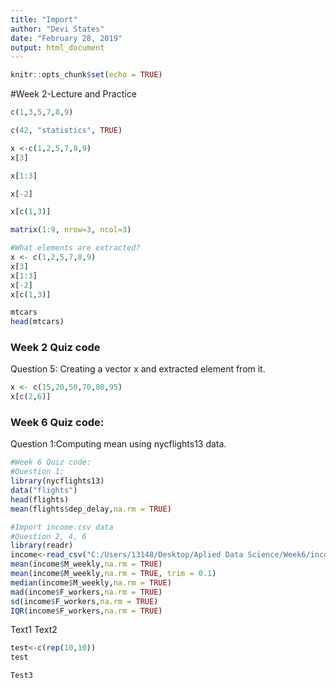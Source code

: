 ```yaml
---
title: "Import"
author: "Devi States"
date: "February 28, 2019"
output: html_document
---
```

```r
knitr::opts_chunk$set(echo = TRUE)
```
#Week 2-Lecture and Practice

```r
c(1,3,5,7,8,9)
```
```r
c(42, "statistics", TRUE)

x <-c(1,2,5,7,8,9)
x[3]

x[1:3]

x[-2]

x[c(1,3)]

matrix(1:9, nrow=3, ncol=3)

#What elements are extracted?
x <- c(1,2,5,7,8,9) 
x[3]
x[1:3]    
x[-2]    
x[c(1,3)]

mtcars
head(mtcars)
```

### Week 2 Quiz code
Question 5: Creating a vector x and extracted element from it. 

```r

x <- c(15,20,50,70,80,95)
x[c(2,6)]
```

### Week 6 Quiz code:
Question 1:Computing mean using nycflights13 data. 

```r
#Week 6 Quiz code:
#Question 1:
library(nycflights13)
data("flights")
head(flights)
mean(flights$dep_delay,na.rm = TRUE)

#Import income.csv data
#Question 2, 4, 6
library(readr)
income<-read_csv("C:/Users/13148/Desktop/Aplied Data Science/Week6/income.csv")
mean(income$M_weekly,na.rm = TRUE)
mean(income$M_weekly,na.rm = TRUE, trim = 0.1)
median(income$M_weekly,na.rm = TRUE)
mad(income$F_workers,na.rm = TRUE)
sd(income$F_workers,na.rm = TRUE)
IQR(income$F_workers,na.rm = TRUE)
```
Text1
Text2
```r
test<-c(rep(10,10))
test
```

```r
Test3
```


